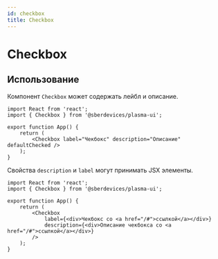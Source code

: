 ```yaml
---
id: checkbox
title: Checkbox
---
```



# Checkbox
<Description name="Checkbox" />
<PropsTable name="Checkbox" />
<StorybookLink name="Checkbox" />

## Использование
Компонент `Checkbox` может содержать лейбл и описание.

```tsx live
import React from 'react';
import { Checkbox } from '@sberdevices/plasma-ui';

export function App() {
    return (
        <Checkbox label="Чекбокс" description="Описание" defaultChecked />
    );
}
```

Свойства `description` и `label` могут принимать JSX элементы.

```tsx live
import React from 'react';
import { Checkbox } from '@sberdevices/plasma-ui';

export function App() {
    return (
        <Checkbox 
            label={<div>Чекбокс со <a href="/#">ссылкой</a></div>} 
            description={<div>Описание чекбокса со <a href="/#">ссылкой</a></div>}  
        />
    );
}
```
